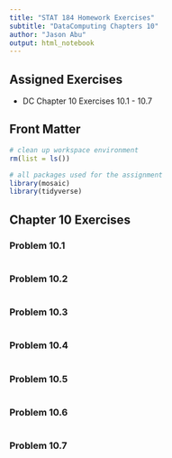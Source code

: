 ```yaml
---
title: "STAT 184 Homework Exercises" 
subtitle: "DataComputing Chapters 10"
author: "Jason Abu"
output: html_notebook
---
```


## Assigned Exercises

- DC Chapter 10 Exercises 10.1 - 10.7

## Front Matter

```r
# clean up workspace environment
rm(list = ls())

# all packages used for the assignment
library(mosaic)
library(tidyverse)

```



## Chapter 10 Exercises

### Problem 10.1
```r



```

### Problem 10.2

```r
 
```
### Problem 10.3

```r

```

### Problem 10.4
```r

```
### Problem 10.5
```r

```
### Problem 10.6
```r

```
### Problem 10.7
```r

```

